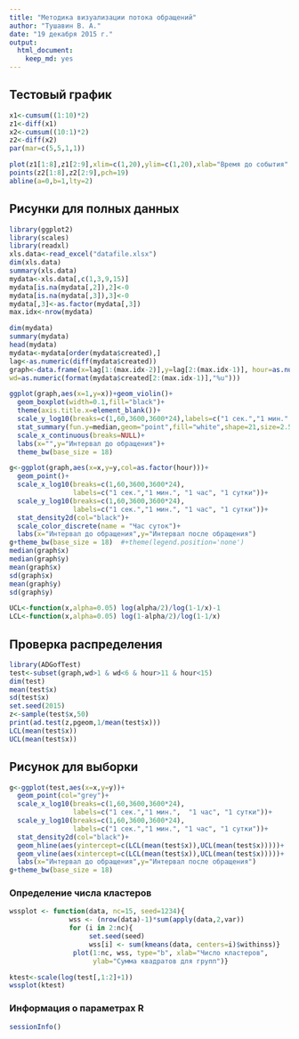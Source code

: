 ```yaml
---
title: "Методика визуализации потока обращений"
author: "Тушавин В. А."
date: "19 декабря 2015 г."
output: 
  html_document: 
    keep_md: yes
---
```


## Тестовый график

```r
x1<-cumsum((1:10)*2)
z1<-diff(x1)
x2<-cumsum((10:1)*2)
z2<-diff(x2)
par(mar=c(5,5,1,1))

plot(z1[1:8],z1[2:9],xlim=c(1,20),ylim=c(1,20),xlab="Время до события",ylab="Время после события",cex.lab=1.2,cex.axis=1.2)
points(z2[1:8],z2[2:9],pch=19)
abline(a=0,b=1,lty=2)
```

## Рисунки для полных данных

```r
library(ggplot2)
library(scales)
library(readxl)
xls.data<-read_excel("datafile.xlsx")
dim(xls.data)
summary(xls.data)
mydata<-xls.data[,c(1,3,9,15)]
mydata[is.na(mydata[,2]),2]<-0
mydata[is.na(mydata[,3]),3]<-0
mydata[,3]<-as.factor(mydata[,3])
max.idx<-nrow(mydata)

dim(mydata)
summary(mydata)
head(mydata)
mydata<-mydata[order(mydata$created),]
lag<-as.numeric(diff(mydata$created))
graph<-data.frame(x=lag[1:(max.idx-2)],y=lag[2:(max.idx-1)], hour=as.numeric(format(mydata$created[2:(max.idx-1)],"%H")),
wd=as.numeric(format(mydata$created[2:(max.idx-1)],"%u")))

ggplot(graph,aes(x=1,y=x))+geom_violin()+
  geom_boxplot(width=0.1,fill="black")+
  theme(axis.title.x=element_blank())+
  scale_y_log10(breaks=c(1,60,3600,3600*24),labels=c("1 cек.","1 мин.", "1 час", "1 сутки"))+
  stat_summary(fun.y=median,geom="point",fill="white",shape=21,size=2.5)+
  scale_x_continuous(breaks=NULL)+
  labs(x="",y="Интервал до обращения")+
  theme_bw(base_size = 18) 

g<-ggplot(graph,aes(x=x,y=y,col=as.factor(hour)))+
  geom_point()+
  scale_x_log10(breaks=c(1,60,3600,3600*24),
                labels=c("1 cек.","1 мин.", "1 час", "1 сутки"))+
  scale_y_log10(breaks=c(1,60,3600,3600*24),
                labels=c("1 cек.","1 мин.", "1 час", "1 сутки"))+
  stat_density2d(col="black")+
  scale_color_discrete(name = "Час суток")+
  labs(x="Интервал до обращения",y="Интервал после обращения")
g+theme_bw(base_size = 18)  #+theme(legend.position='none')
median(graph$x)
median(graph$y)
mean(graph$x)
sd(graph$x)
mean(graph$y)
sd(graph$y)
```

```r
UCL<-function(x,alpha=0.05) log(alpha/2)/log(1-1/x)-1
LCL<-function(x,alpha=0.05) log(1-alpha/2)/log(1-1/x)

```

## Проверка распределения

```r
library(ADGofTest)
test<-subset(graph,wd>1 & wd<6 & hour>11 & hour<15)
dim(test)
mean(test$x)
sd(test$x)
set.seed(2015)
z<-sample(test$x,50)  
print(ad.test(z,pgeom,1/mean(test$x)))
LCL(mean(test$x))
UCL(mean(test$x))
```

## Рисунок для выборки
```r
g<-ggplot(test,aes(x=x,y=y))+
  geom_point(col="grey")+
  scale_x_log10(breaks=c(1,60,3600,3600*24),
                labels=c("1 cек.","1 мин.",  "1 час", "1 сутки"))+
  scale_y_log10(breaks=c(1,60,3600,3600*24),
                labels=c("1 cек.","1 мин.", "1 час", "1 сутки"))+
  stat_density2d(col="black")+
  geom_hline(aes(yintercept=c(LCL(mean(test$x)),UCL(mean(test$x)))))+
  geom_vline(aes(xintercept=c(LCL(mean(test$x)),UCL(mean(test$x)))))+
  labs(x="Интервал до обращения",y="Интервал после обращения") 
g+theme_bw(base_size = 18)

```

### Определение числа кластеров

```r
wssplot <- function(data, nc=15, seed=1234){
               wss <- (nrow(data)-1)*sum(apply(data,2,var))
               for (i in 2:nc){
                    set.seed(seed)
                    wss[i] <- sum(kmeans(data, centers=i)$withinss)}
                plot(1:nc, wss, type="b", xlab="Число кластеров",
                     ylab="Сумма квадратов для групп")}

ktest<-scale(log(test[,1:2]+1))
wssplot(ktest)
```


### Информация о параметрах R

```r
sessionInfo()
```

